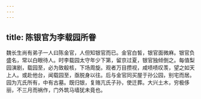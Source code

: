 ```yaml
---
---
---
```

title: 陈银官为李载园所眷
---



魏长生尚有弟子一人曰陈金官，人但知银官而已。金官白皙，银官面微麻。银官负盛名，常以白眼待人。时李载园太守年少下第，留京过夏，银官独倾倒之。每值梨园演剧，载园至，必为致殽核，下场周旋。观者万目攒视，咸啧啧叹羡，望之如天上人。或赴他台，闻载园至，亟脱身以往。后与金官同买屋于孙公园，别宅而居。园为亢氏所有，中有古墓。既归银，复赂亢氏子孙，使迁葬。大兴土木，穷极侈丽，不三月而祸作，门外筑马墙犹未竟也。